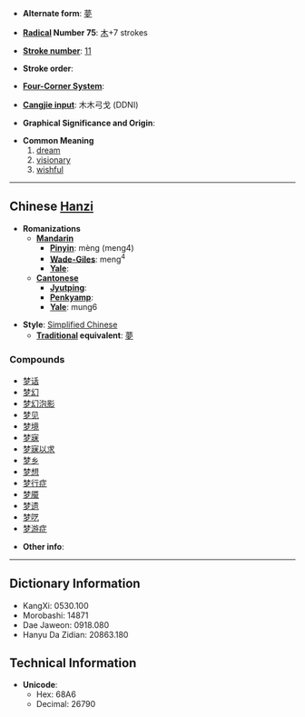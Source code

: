 * '''Alternate form''': [[夢]]

* '''[[Wiktionary:Chinese radical index| Radical]] Number 75''': [[Wiktionary:Chinese radical index 木|木]]+7 strokes

* '''[[Wiktionary:Chinese total strokes index|Stroke number]]''': [[Wiktionary:Chinese total strokes index 11|11]]

* '''Stroke order''': 

* '''[[Wiktionary:Chinese four corner index|Four-Corner System]]''': 

* '''[[Wiktionary:Chinese Cangjie index|Cangjie input]]''': 木木弓戈 (DDNI)

* '''Graphical Significance and Origin''': 

* '''Common Meaning'''
*# [[dream]]
*# [[visionary]]
*# [[wishful]]

----

== Chinese [[Hanzi]] ==

* '''Romanizations'''
** '''[[Mandarin]]'''
*** '''[[Pinyin]]''': mèng (meng4)
*** '''[[Wade-Giles]]''': meng<sup>4</sup>
*** '''[[Yale]]''': 
** '''[[Cantonese]]'''
*** '''[[Jyutping]]''':
*** '''[[Penkyamp]]''': 
*** '''[[Yale]]''': mung6

* '''Style''': [[Simplified Chinese]] 
** '''[[Traditional Chinese|Traditional]] equivalent''': [[夢]]

===Compounds===
*[[梦话]]
*[[梦幻]]
*[[梦幻泡影]]
*[[梦见]]
*[[梦境]]
*[[梦寐]]
*[[梦寐以求]]
*[[梦乡]]
*[[梦想]]
*[[梦行症]]
*[[梦魇]]
*[[梦遗]]
*[[梦呓]]
*[[梦游症]]

* '''Other info''': 

----

== Dictionary Information ==

* KangXi: 0530.100
* Morobashi: 14871
* Dae Jaweon: 0918.080
* Hanyu Da Zidian: 20863.180

== Technical Information ==

* '''Unicode''':
** Hex: 68A6
** Decimal: 26790